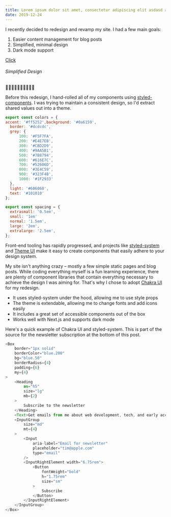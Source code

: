 ```yaml
---
title: Lorem ipsum dolor sit amet, consectetur adipiscing elit asdasd asdasd
date: 2019-12-24
---
```


I recently decided to redesign and revamp my site. I had a few main goals:

1. Easier content management for blog posts
1. Simplified, minimal design
1. Dark mode support

[Click](/)

###### Simplified Design

🤩🤩🤩🤩🤩🤩🤩🤩🤩🤩

<FullWidthImage
    src="/demo.jpg"
    alt=""
/>

<CustomSizeImage
    src="/x.svg"
    alt=""
    width={24}
    height={24}
/>

Before this redesign, I hand-rolled all of my components using [styled-components](https://styled-components.com/). I was trying to maintain a consistent design,
so I'd extract shared values out into a theme.

```js
export const colors = {
accent: '#ff5252',background: '#0a6159',
  border: '#dcdcdc',
  grey: {
      100: '#F5F7FA',
      200: '#E4E7EB',
      300: '#CBD2D9',
      400: '#9AA5B1',
      500: '#7B8794',
      600: '#616E7C',
      700: '#52606D',
      800: '#3E4C59',
      900: '#323F4B',
      1000: '#1F2933'
  },
  light: '#606060',
  text: '#101010'
};

export const spacing = {
  extrasmall: '0.5em',
  small: '1em'
  normal: '1.5em',
  large: '2em',
  extralarge: '2.5em',
};
```

Front-end tooling has rapidly progressed, and projects like [styled-system](https://styled-system.com/) and [Theme UI](https://theme-ui.com/) make it easy
to create components that easily adhere to your design system.

My site isn't anything crazy – mostly a few simple static pages and blog posts. While coding everything myself is a
fun learning experience, there are plenty of component libraries that contain everything necessary to achieve the
design I was aiming for. That's why I chose to adopt [Chakra UI](https://chakra-ui.com/) for my redesign.

-   It uses styled-system under the hood, allowing me to use style props
-   The theme is extendable, allowing me to change fonts and add icons easily
-   It includes a great set of accessible components out of the box
-   Works well with Next.js and supports dark mode

Here's a quick example of Chakra UI and styled-system. This is part of the source for
the newsletter subscription at the bottom of this post.

```js title="components/Subscribe.js"
<Box
    border="1px solid"
    borderColor="blue.200"
    bg="blue.50"
    borderRadius={4}
    padding={6}
    my={4}
>
    <Heading
        as="h5"
        size="lg"
        mb={2}
    >
        Subscribe to the newsletter
    </Heading>
    <Text>Get emails from me about web development, tech, and early access to new articles.</Text>
    <InputGroup
        size="md"
        mt={4}
    >
        <Input
            aria-label="Email for newsletter"
            placeholder="tim@apple.com"
            type="email"
        />
        <InputRightElement width="6.75rem">
            <Button
                fontWeight="bold"
                h="1.75rem"
                size="sm"
            >
                Subscribe
            </Button>
        </InputRightElement>
    </InputGroup>
</Box>
```
